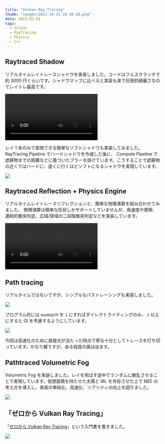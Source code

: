 ```yaml
---
title: "Vulkan Ray Tracing"
thumb: "images/2021-10-31-10-20-10.png"
date: 2021-02-01
tags:
  - Vulkan
  - RayTracing
  - Physics
  - C++
---
```



## Raytraced Shadow

リアルタイムレイトレースシャドウを実装しました。コードはフルスクラッチで約 3000 行くらいです。シャドウマップに比べると実装も楽で圧倒的綺麗さなのでレイトレ最高です。

<Video src="https://github.com/yknishidate/storage/blob/master/Desktop_2021-02-10_-_00-12-19-01.mp4?raw=true"></Video>

レイ 1 本のみで実現できる簡単なソフトシャドウも実装してみました。RayTracing Pipeline でハードシャドウを作成した後に、 Compute Pipeline で遮蔽物までの距離などに基づいたブラーを掛けています。こうすることで遮蔽物の近くではハードに、遠くに行くほどソフトになるシャドウを実現しています。

![](images/2021-10-31-11-12-14.png)

## Raytraced Reflection + Physics Engine

リアルタイムレイトレースリフレクションと、簡単な物理演算を組み合わせてみました。
物理演算は簡単な形状しかサポートしていませんが、角速度や摩擦、連続的衝突判定、広域/狭域の二段階衝突判定などを実装しています。

<Video src="https://github.com/yknishidate/storage/blob/master/Desktop_2021-05-06_-_21-26-48-01.mp4?raw=true"></Video>

## Path tracing

リアルタイムではないですが、シンプルなパストレーシングも実装しました。

![](images/2021-10-31-10-29-38.png)

プログラム的には `maxDepth` を `1` にすればダイレクトライティングのみ、 `2` 以上にすると GI を考慮するようにしています。

![](images/2021-10-31-10-30-39.png)

今回は高速化のために直接光が当たった時点で寄与十分としてトレースを打ち切っています。かなり雑ですが、ある程度の画は出ます。

## Pathtraced Volumetric Fog

Volumetric Fog を実装しました。レイを飛ばす途中でランダムに散乱させることで実現しています。仮想面積を持たせた太陽と IBL を共存させた上で NEE の考え方を導入し、実装の単純化、高速化、リアリティの向上を図りました。

![](images/2021-10-31-11-14-05.png)

## 「ゼロから Vulkan Ray Tracing」

「[ゼロから Vulkan Ray Tracing](https://zenn.dev/nishiki/books/f468197dca2dd8)」という入門書を書きました。

[![](images/2021-10-31-11-03-19.png)](https://zenn.dev/nishiki/books/f468197dca2dd8)
